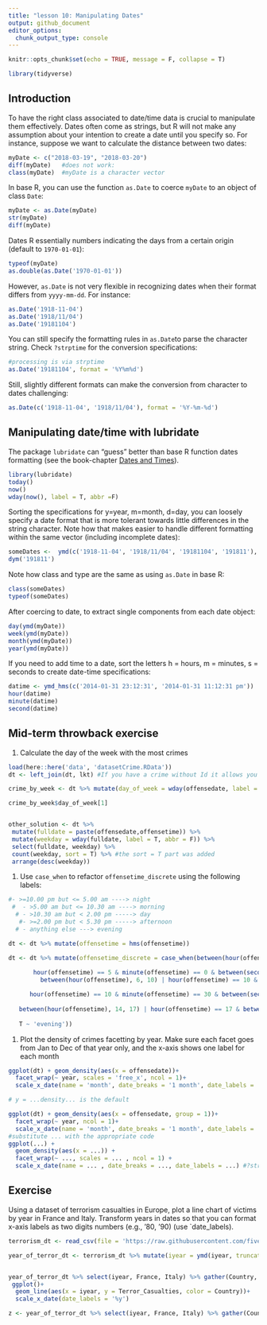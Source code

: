 ```yaml
---
title: "lesson 10: Manipulating Dates"
output: github_document
editor_options: 
  chunk_output_type: console
---
```


```r
knitr::opts_chunk$set(echo = TRUE, message = F, collapse = T)
```

```r
library(tidyverse)
```


## Introduction

To have the right class associated to date/time data is crucial to manipulate them effectively. Dates often come as strings, but R will not make any assumption about your intention to create a date until you specify so. For instance, suppose we want to calculate the distance between two dates:

```r
myDate <- c("2018-03-19", "2018-03-20")
diff(myDate)   #does not work:
class(myDate)  #myDate is a character vector
```

In base R, you can use the function `as.Date` to coerce `myDate` to an object of class `Date`:

```r
myDate <- as.Date(myDate)
str(myDate)
diff(myDate)
```

Dates R essentially numbers indicating the days from a certain origin (default to `1970-01-01`):
```r
typeof(myDate) 
as.double(as.Date('1970-01-01'))
```

However, `as.Date` is not very flexible in recognizing dates when their format differs from `yyyy-mm-dd`. For instance:

```r
as.Date('1918-11-04')
as.Date('1918/11/04')
as.Date('19181104')
```

You can still specify the formatting rules in `as.Date`to parse the character string. Check `?strptime` for the conversion specifications:

```r
#processing is via strptime
as.Date('19181104', format = '%Y%m%d')
```

Still, slightly different formats can make the conversion from character to dates challenging:

```r
as.Date(c('1918-11-04', '1918/11/04'), format = '%Y-%m-%d')
```

## Manipulating date/time with lubridate

The package `lubridate` can "guess" better than base R function dates formatting (see the book-chapter [Dates and Times](http://r4ds.had.co.nz/dates-and-times.html)).

```r
library(lubridate)
today()
now()
wday(now(), label = T, abbr =F) 
```

Sorting the specifications for y=year, m=month, d=day, you can loosely specify a date format that is more tolerant towards little differences in the string character. Note how that makes easier to handle different formatting within the same vector (including incomplete dates):

```r
someDates <-  ymd(c('1918-11-04', '1918/11/04', '19181104', '191811'), truncated = 1)
dym('191811')
```

Note how class and type are the same as using `as.Date` in base R:

```r
class(someDates)
typeof(someDates)
```

After coercing to date, to extract single components from each date object:

```r
day(ymd(myDate))
week(ymd(myDate)) 
month(ymd(myDate)) 
year(ymd(myDate)) 
```

If you need to add time to a date, sort the letters h = hours, m = minutes, s = seconds to create date-time specifications:

```r
datime <- ymd_hms(c('2014-01-31 23:12:31', '2014-01-31 11:12:31 pm'))
hour(datime)
minute(datime)
second(datime)
```


## Mid-term throwback exercise

#. Calculate the day of the week with the most crimes 

```r
load(here::here('data', 'datasetCrime.RData'))
dt <- left_join(dt, lkt) #If you have a crime without Id it allows you to keep the crime.  

crime_by_week <- dt %>% mutate(day_of_week = wday(offensedate, label = T, abb=F)) %>% group_by(day_of_week) %>% count(day_of_week) %>% arrange(desc(n))

crime_by_week$day_of_week[1]


other_solution <- dt %>%
 mutate(fulldate = paste(offensedate,offensetime)) %>%
 mutate(weekday = wday(fulldate, label = T, abbr = F)) %>%
 select(fulldate, weekday) %>%
 count(weekday, sort = T) %>% #the sort = T part was added
 arrange(desc(weekday))
```

#. Use `case_when` to refactor `offensetime_discrete` using the following labels:

```r
#- >=10.00 pm but <= 5.00 am ----> night
 #  - >5.00 am but <= 10.30 am ----> morning
  # - >10.30 am but < 2.00 pm -----> day
   #- >=2.00 pm but < 5.30 pm -----> afternoon
  # - anything else ---> evening

dt <- dt %>% mutate(offensetime = hms(offensetime))

dt <- dt %>% mutate(offensetime_discrete = case_when(between(hour(offensetime), 0, 5) | between(hour(offensetime), 22, 24) ~ 'night',
                                                     
       hour(offensetime) == 5 & minute(offensetime) == 0 & between(second(offensetime), 1, 59) | hour(offensetime) == 5 & between(minute(offensetime), 1, 59) |
         between(hour(offensetime), 6, 10) | hour(offensetime) == 10 &             between(minute(offensetime), 0, 30) ~ 'morning', 

      hour(offensetime) == 10 & minute(offensetime) == 30 & between(second(offensetime), 1, 59) | hour(offensetime) == 10 & between(minute(offensetime), 31, 59) | between(hour(offensetime), 11, 13) | hour(offensetime) == 13 & between(minute(offensetime), 0 , 59) ~ 'day', 
   
   between(hour(offensetime), 14, 17) | hour(offensetime) == 17 & between(minute(offensetime), 0, 29) | hour(offensetime) == 17 & minute(offensetime) == 29 & between(second(offensetime), 0, 59) ~ 'afternoon', 
   
   T ~ 'evening'))

```


#. Plot the density of crimes facetting by year. Make sure each facet goes from Jan to Dec of that year only, and the x-axis shows one label for each month

```r
ggplot(dt) + geom_density(aes(x = offensedate))+
  facet_wrap(~ year, scales = 'free_x', ncol = 1)+
  scale_x_date(name = 'month', date_breaks = '1 month', date_labels = '%b')

# y = ...density... is the default

ggplot(dt) + geom_density(aes(x = offensedate, group = 1))+
  facet_wrap(~ year, ncol = 1)+
  scale_x_date(name = 'month', date_breaks = '1 month', date_labels = '%b')
#substitute ... with the appropriate code
ggplot(...) +
  geom_density(aes(x = ...)) +
  facet_wrap(~ ..., scales = ... , ncol = 1) +
  scale_x_date(name = ... , date_breaks = ..., date_labels = ...) #?strptime() for the list of specifications
```

## Exercise

Using a dataset of terrorism casualties in Europe, plot a line chart of victims by year in France and Italy. Transform years in dates so that you can format x-axis labels as two digits numbers (e.g., '80, '90) (use `date_labels).

```r
terrorism_dt <- read_csv(file = 'https://raw.githubusercontent.com/fivethirtyeight/data/master/terrorism/eu_terrorism_fatalities_by_country.csv')

year_of_terror_dt <- terrorism_dt %>% mutate(iyear = ymd(iyear, truncated = 2))


year_of_terror_dt %>% select(iyear, France, Italy) %>% gather(Country, Terror_Casualties, France, Italy) %>% 
 ggplot()+
  geom_line(aes(x = iyear, y = Terror_Casualties, color = Country))+
  scale_x_date(date_labels = '%y')

z <- year_of_terror_dt %>% select(iyear, France, Italy) %>% gather(Country, Terror_Casualties, France, Italy)
```


